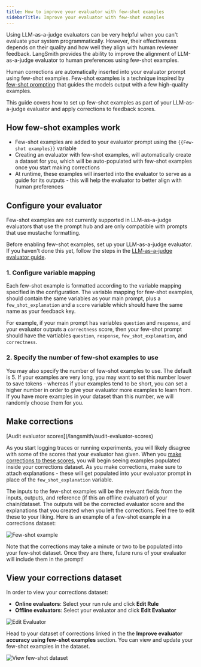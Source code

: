 ```yaml
---
title: How to improve your evaluator with few-shot examples
sidebarTitle: Improve your evaluator with few-shot examples
---
```


Using LLM-as-a-judge evaluators can be very helpful when you can't evaluate your system programmatically. However, their effectiveness depends on their quality and how well they align with human reviewer feedback. LangSmith provides the ability to improve the alignment of LLM-as-a-judge evaluator to human preferences using few-shot examples.

Human corrections are automatically inserted into your evaluator prompt using few-shot examples. Few-shot examples is a technique inspired by [few-shot prompting](https://www.promptingguide.ai/techniques/fewshot) that guides the models output with a few high-quality examples.

This guide covers how to set up few-shot examples as part of your LLM-as-a-judge evaluator and apply corrections to feedback scores.

## How few-shot examples work

* Few-shot examples are added to your evaluator prompt using the `{{Few-shot examples}}` variable
* Creating an evaluator with few-shot examples, will automatically create a dataset for you, which will be auto-populated with few-shot examples once you start making corrections
* At runtime, these examples will inserted into the evaluator to serve as a guide for its outputs - this will help the evaluator to better align with human preferences

## Configure your evaluator

<Note>
  Few-shot examples are not currently supported in LLM-as-a-judge evaluators that use the prompt hub and are only compatible with prompts that use mustache formatting.
</Note>

Before enabling few-shot examples, set up your LLM-as-a-judge evaluator. If you haven't done this yet, follow the steps in the [LLM-as-a-judge evaluator guide](/langsmith/llm-as-judge).

### 1. Configure variable mapping

Each few-shot example is formatted according to the variable mapping specified in the configuration. The variable mapping for few-shot examples, should contain the same variables as your main prompt, plus a `few_shot_explanation` and a `score` variable which should have the same name as your feedback key.

For example, if your main prompt has variables `question` and `response`, and your evaluator outputs a `correctness` score, then your few-shot prompt should have the vartiables `question`, `response`, `few_shot_explanation`, and `correctness`.

### 2. Specify the number of few-shot examples to use

You may also specify the number of few-shot examples to use. The default is 5. If your examples are very long, you may want to set this number lower to save tokens - whereas if your examples tend to be short, you can set a higher number in order to give your evaluator more examples to learn from. If you have more examples in your dataset than this number, we will randomly choose them for you.

## Make corrections

<Info>
  [Audit evaluator scores](/langsmith/audit-evaluator-scores)
</Info>

As you start logging traces or running experiments, you will likely disagree with some of the scores that your evaluator has given. When you [make corrections to these scores](/langsmith/audit-evaluator-scores), you will begin seeing examples populated inside your corrections dataset. As you make corrections, make sure to attach explanations - these will get populated into your evaluator prompt in place of the `few_shot_explanation` variable.

The inputs to the few-shot examples will be the relevant fields from the inputs, outputs, and reference (if this an offline evaluator) of your chain/dataset. The outputs will be the corrected evaluator score and the explanations that you created when you left the corrections. Feel free to edit these to your liking. Here is an example of a few-shot example in a corrections dataset:

![Few-shot example](/langsmith/images/few-shot-example.png)

Note that the corrections may take a minute or two to be populated into your few-shot dataset. Once they are there, future runs of your evaluator will include them in the prompt!

## View your corrections dataset

In order to view your corrections dataset:

* **Online evaluators**: Select your run rule and click **Edit Rule**
* **Offline evaluators**: Select your evaluator and click **Edit Evaluator**

![Edit Evaluator](/langsmith/images/edit-evaluator.png)

Head to your dataset of corrections linked in the the **Improve evaluator accuracy using few-shot examples** section. You can view and update your few-shot examples in the dataset.

![View few-shot dataset](/langsmith/images/view-few-shot-ds.png)



